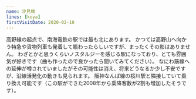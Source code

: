 ```yaml
---
name: 汐見橋
lines: [koya]
firstVisitDate: 2020-02-10
---
```



高野線の起点で、南海電鉄の駅では最も北にあります。
かつては高野山へ向かう特急や貨物列車も発着して賑わったらしいですが、まったくその影はありません。
わざとかと思うくらいノスタルジーを感じる駅になっており、とても雰囲気が好きです（曲も作ったので良かったら聞いてみてください）。
なにわ筋線への延伸が噂されていましたがその可能性は消え、将来どうなるか少し不安ですが、沿線活発化の動きも見られます。
阪神なんば線の<AutoStationLink slug="sakuragawa">桜川駅</AutoStationLink>と隣接していて乗り換え可能です（この駅ができた2008年から乗降客数が2割も増加したそうです）。
